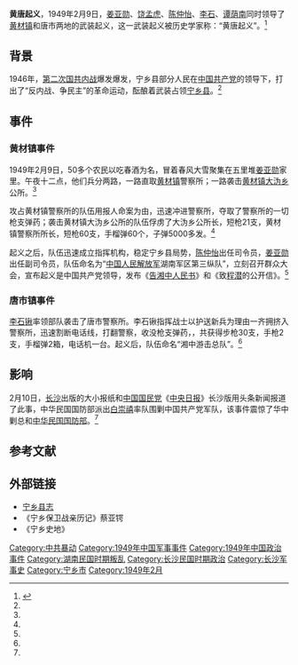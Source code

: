 {{Infobox Military Conflict
|conflict<!-- 冲突名 -->  =黄唐起义
|partof<!-- 所属战役 -->  =[[第二次国共内战|第二次国共内战]]
|image                    = 
|caption                  =
|date                     =[[1949年2月9日|1949年2月9日]]
|place                    =[[宁乡市|宁乡县]]
|casus<!-- 起因 -->       =
|territory<!-- 领土变更-->=[[中国人民解放军|中国人民解放军]]占领宁乡县
|result<!-- 结果 -->      =[[中国共产党|中国共产党]]胜利
|combatant1<!-- 参战方1-->={{ROC}}<br>{{KMT}}
|combatant2               ={{ROC}}<br>{{CCP}}
|combatant3               =
|commander1<!-- 指挥官1-->=
[[File:Flag_of_the_Republic_of_China_Army.svg|22px]] [[白崇禧|白崇禧]]<br>
[[File:Flag_of_the_Republic_of_China_Army.svg|22px]] [[程潜|程潜]]
|commander2               =
[[File:People's_Liberation_Army_Flag_of_the_People's_Republic_of_China.svg|22px]]  [[姜亚勋|姜亚勋]]<br>
[[File:People's_Liberation_Army_Flag_of_the_People's_Republic_of_China.svg|22px]]  [[饶孟虎|饶孟虎]]<br>
[[File:People's_Liberation_Army_Flag_of_the_People's_Republic_of_China.svg|22px]]  [[陈仲怡|陈仲怡]]<br>
[[File:People's_Liberation_Army_Flag_of_the_People's_Republic_of_China.svg|22px]]  [[李石锹|李石锹]]<br>
[[File:People's_Liberation_Army_Flag_of_the_People's_Republic_of_China.svg|22px]]  [[谭荫南|谭荫南]]
|commander3               =
|strength1<!-- 兵力1 -->  =50人
|strength2                =200人
|strength3                =
|casualties1<!-- 伤亡1 -->=不详
|casualties2              =不详
|casualties3              =
|notes                    =
}}
'''黄唐起义'''，1949年2月9日，[[姜亚勋|姜亚勋]]、[[饶孟虎|饶孟虎]]、[[陈仲怡|陈仲怡]]、[[李石|李石]]、[[谭荫南|谭荫南]]同时领导了[[黄材镇|黄材镇]]和唐市两地的武装起义，这一武装起义被历史学家称：“黄唐起义”。<ref name="boks">{{cite book |author1=黄海潮|author2=姜宏照 |title=《宁乡史地》|year=2002|publisher=南方出版社 |location=海口市|pages=63-65 |isbn=7-80660-538-X}}</ref>

== 背景 ==
1946年，[[第二次国共内战|第二次国共内战]]爆发爆发，宁乡县部分人民在[[中国共产党|中国共产党]]的领导下，打出了“反内战、争民主”的革命运动，酝酿着武装占领[[宁乡市|宁乡县]]。<ref name="boks"/>

== 事件 ==
=== 黄材镇事件 ===
1949年2月9日，50多个农民以吃春酒为名，冒着春风大雪聚集在五里堆[[姜亚勋|姜亚勋]]家里。午夜十二点，他们兵分两路，一路直取[[黄材镇|黄材镇]]警察所；一路袭击[[黄材镇|黄材镇]][[沩山乡|大沩乡]]公所。<ref name="boks"/>

攻占黄材镇警察所的队伍用报人命案为由，迅速冲进警察所，夺取了警察所的一切枪支弹药；袭击黄材镇大沩乡公所的队伍俘虏了大沩乡公所长，短枪21支，黄材镇警察所所长，短枪60支，手榴弹60个，子弹5000多发。<ref name="boks"/>

起义之后，队伍迅速成立指挥机构，稳定宁乡县局势，[[陈仲怡|陈仲怡]]出任司令员，[[姜亚勋|姜亚勋]]出任副司令员，队伍命名为“[[中国人民解放军|中国人民解放军]]湖南军区第三纵队”，立刻召开群众大会，宣布起义是中国共产党领导，发布《[[告湘中人民书|告湘中人民书]]》和《致[[程潜|程潜]]的公开信》。<ref name="boks"/>

=== 唐市镇事件 ===
[[李石锹|李石锹]]率领部队袭击了唐市警察所。李石锹指挥战士以护送新兵为理由一齐拥挤入警察所，迅速割断电话线，打翻警察，收没枪支弹药，，共获得步枪30支，手枪2支，手榴弹2箱，电话机一台。起义后，队伍命名“湘中游击总队”。<ref name="boks"/>

== 影响 ==
2月10日，[[长沙市|长沙]]出版的大小报纸和[[中国国民党|中国国民党]]《[[中央日报|中央日报]]》长沙版用头条新闻报道了此事，中华民国国防部派出[[白崇禧|白崇禧]]率队围剿中国共产党军队，该事件震惊了华中剿总和[[中華民國國防部|中华民国国防部]]。<ref name="boks"/>

==参考文献==
<div class="references-small">
<references></references>
</div>

== 外部链接 ==
*[[宁乡县志|宁乡县志]]
*《宁乡保卫战亲历记》蔡亚锷
*《宁乡史地》

{{DEFAULTSORT:Huang黄唐起义}}
[[Category:中共暴动|Category:中共暴动]]
[[Category:1949年中国军事事件|Category:1949年中国军事事件]]
[[Category:1949年中国政治事件|Category:1949年中国政治事件]]
[[Category:湖南民国时期叛乱|Category:湖南民国时期叛乱]]
[[Category:长沙民国时期政治|Category:长沙民国时期政治]]
[[Category:长沙军事史|Category:长沙军事史]]
[[Category:宁乡市|Category:宁乡市]]
[[Category:1949年2月|Category:1949年2月]]